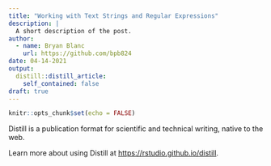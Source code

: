 ```yaml
---
title: "Working with Text Strings and Regular Expressions"
description: |
  A short description of the post.
author:
  - name: Bryan Blanc
    url: https://github.com/bpb824
date: 04-14-2021
output:
  distill::distill_article:
    self_contained: false
draft: true
---
```



```r
knitr::opts_chunk$set(echo = FALSE)
```

Distill is a publication format for scientific and technical writing, native to the web.

Learn more about using Distill at <https://rstudio.github.io/distill>.



